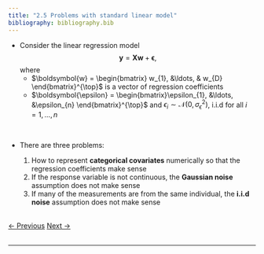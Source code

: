 ```yaml
---
title: "2.5 Problems with standard linear model"
bibliography: bibliography.bib
---
```


- Consider the linear regression model
$$
\begin{equation}
\boldsymbol{y} = \boldsymbol{X} \boldsymbol{w} + \boldsymbol{\epsilon},
\end{equation}
$$
where
    * $\boldsymbol{w} = \begin{bmatrix} w_{1}, &\ldots, & w_{D} \end{bmatrix}^{\top}$ is a vector of regression coefficients
    * $\boldsymbol{\epsilon} = \begin{bmatrix}\epsilon_{1}, &\ldots, &\epsilon_{n} \end{bmatrix}^{\top}$ and $\epsilon_i \sim \mathcal{N}(0, \sigma_{\epsilon}^2)$, i.i.d for all $i = 1, \ldots, n$


$~$

- There are three problems:

    1. How to represent **categorical covariates** numerically so that the regression coefficients make sense
    2. If the response variable is not continuous, the **Gaussian noise** assumption does not make sense
    3. If many of the measurements are from the same individual, the **i.i.d noise** assumption does not make sense


<br>
<a href="02_modeling_4.html" class="previous">&larr; Previous</a>
<a href="02_modeling_6.html" class="next">Next &rarr;</a>
<br>
<br>
<hr>
